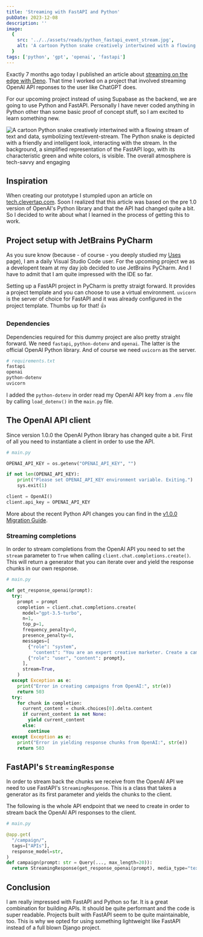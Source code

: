 ```yaml
---
title: 'Streaming with FastAPI and Python'
pubDate: 2023-12-08
description: ''
image:
  {
    src: '../../assets/reads/python_fastapi_event_stream.jpg',
    alt: 'A cartoon Python snake creatively intertwined with a flowing stream of text and data, symbolizing text/event-stream. The Python snake is depicted with a friendly and intelligent look, interacting with the stream. In the background, a simplified representation of the FastAPI logo, with its characteristic green and white colors, is visible. The overall atmosphere is tech-savvy and engaging',
  }
tags: ['python', 'gpt', 'openai', 'fastapi']
---
```



Exactly 7 months ago today I published an article about [streaming on the edge with Deno](/reads/streaming-on-the-edge). That time I worked on a project that involved streaming OpenAI API reponses to the user like ChatGPT does.

For our upcoming project instead of using Supabase as the backend, we are going to use Python and FastAPI. Personally I have never coded anything in Python other than some basic proof of concept stuff, so I am excited to learn something new.

<Image
  src={coverImage}
  alt="A cartoon Python snake creatively intertwined with a flowing stream of text and data, symbolizing text/event-stream. The Python snake is depicted with a friendly and intelligent look, interacting with the stream. In the background, a simplified representation of the FastAPI logo, with its characteristic green and white colors, is visible. The overall atmosphere is tech-savvy and engaging"
  caption="A cartoon Python snake intertwined with a flowing stream of text and data, symbolizing text/event-stream."
  lazy={false}
/>

## Inspiration

When creating our prototype I stumpled upon an article on [tech.clevertap.com](https://tech.clevertap.com/streaming-openai-app-in-python/). Soon I realized that this article was based on the pre 1.0 version of OpenAI's Python library and that the API had changed quite a bit. So I decided to write about what I learned in the process of getting this to work.

## Project setup with JetBrains PyCharm

As you sure know (because - of course - you deeply studied my [Uses](/uses) page), I am a daily Visual Studio Code user. For the upcoming project we as a developent team at my day job decided to use JetBrains PyCharm. And I have to admit that I am quite impressed with the IDE so far.

Setting up a FastAPI project in PyCharm is pretty straigt forward. It provides a project template and you can choose to use a virtual environment. `uvicorn` is the server of choice for FastAPI and it was already configured in the project template. Thumbs up for that! 👍

### Dependencies

Dependencies required for this dummy project are also pretty straight forward. We need `fastapi`, `python-dotenv` and `openai`. The latter is the official OpenAI Python library. And of course we need `uvicorn` as the server.

```bash
# requirements.txt
fastapi
openai
python-dotenv
uvicorn
```

I added the `python-dotenv` in order read my OpenAI API key from a `.env` file by calling `load_dotenv()` in the `main.py` file.

## The OpenAI API client

Since version 1.0.0 the OpenAI Python library has changed quite a bit. First of all you need to instantiate a client in order to use the API.

```python
# main.py

OPENAI_API_KEY = os.getenv("OPENAI_API_KEY", "")

if not len(OPENAI_API_KEY):
    print("Please set OPENAI_API_KEY environment variable. Exiting.")
    sys.exit(1)

client = OpenAI()
client.api_key = OPENAI_API_KEY
```

More about the recent Python API changes you can find in the [v1.0.0 Migration Guide](https://github.com/openai/openai-python/discussions/742).

### Streaming completions

In order to stream completions from the OpenAI API you need to set the `stream` parameter to `True` when calling `client.chat.completions.create()`. This will return a generator that you can iterate over and yield the response chunks in our own response.

```python
# main.py

def get_response_openai(prompt):
  try:
    prompt = prompt
    completion = client.chat.completions.create(
      model="gpt-3.5-turbo",
      n=1,
      top_p=1,
      frequency_penalty=0,
      presence_penalty=0,
      messages=[
        {"role": "system",
          "content": "You are an expert creative marketer. Create a campaign for the brand the user enters."},
        {"role": "user", "content": prompt},
      ],
      stream=True,
    )
  except Exception as e:
    print("Error in creating campaigns from OpenAI:", str(e))
    return 503
  try:
    for chunk in completion:
      current_content = chunk.choices[0].delta.content
      if current_content is not None:
        yield current_content
      else:
        continue
  except Exception as e:
    print("Error in yielding response chunks from OpenAI:", str(e))
    return 503
```

## FastAPI's `StreamingResponse`

In order to stream back the chunks we receive from the OpenAI API we need to use FastAPI's `StreamingResponse`. This is a class that takes a generator as its first parameter and yields the chunks to the client.

The following is the whole API endpoint that we need to create in order to stream back the OpenAI API responses to the client.

```python
# main.py

@app.get(
  "/campaign/",
  tags=["APIs"],
  response_model=str,
)
def campaign(prompt: str = Query(..., max_length=20)):
  return StreamingResponse(get_response_openai(prompt), media_type="text/event-stream")
```

## Conclusion

I am really impressed with FastAPI and Python so far. It is a great combination for building APIs. It should be quite performant and the code is super readable. Projects built with FastAPI seem to be quite maintainable, too. This is why we opted for using something lightweight like FastAPI instead of a full blown Django project.